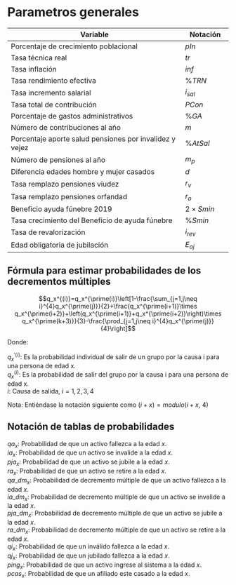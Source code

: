 # Parametros generales


| Variable                                                | Notación       |
|---------------------------------------------------------|----------------|
| Porcentaje de crecimiento poblacional                   | $pIn$          |
| Tasa técnica real                                       | $tr$           |
| Tasa inflación                                          | $inf$          |
| Tasa rendimiento efectiva                               | $\%TRN$        |
| Tasa incremento salarial                                | $i_{sal}$      |
| Tasa total de contribución                              | $PCon$         |
| Porcentaje de gastos administrativos                    | $\%GA$         |
| Número de contribuciones al año                         | $m$            |
| Porcentaje aporte salud pensiones por invalidez y vejez | $\%AtSal$      |
| Número de pensiones al año                              | $m_p$          |
| Diferencia edades hombre y mujer casados                | $d$            |
| Tasa remplazo pensiones viudez                          | $r_v$          |
| Tasa remplazo pensiones orfandad                        | $r_o$          |
| Beneficio ayuda fúnebre 2019                            | $2\times Smin$ |
| Tasa crecimiento del Beneficio de ayuda fúnebre         | $\%Smin$       |
| Tasa de revalorización                                  | $i_{rev}$      |
| Edad obligatoria de jubilación                          | $E_{oj}$       |

## Fórmula para estimar probabilidades de los decrementos múltiples

$$q_x^{(i)}=q_x^{\prime(i)}\left[1-\frac{\sum_{j=1,j\neq i}^{4}q_x^{\prime(j)}}{2}+\frac{q_x^{\prime(i+1)}\times q_x^{\prime(i+2)}+\left(q_x^{\prime(i+1)}+q_x^{\prime(i+2)}\right)\times q_x^{\prime(k+3)}}{3}-\frac{\prod_{j=1,j\neq i}^{4}q_x^{\prime(j)}}{4}\right]$$

Donde:

$q_x^{\prime(i)}$: Es la probabilidad individual de salir de un grupo por la causa i para una persona de edad x.\
$q_x^{(i)}$: Es la probabilidad de salir del grupo por la causa i para una persona de edad x.\
$i$: Causa de salida, $i=1,2,3,4$

Nota: Entiéndase la notación siguiente como $(i+x)=modulo(i+x,\ 4)$

## Notación de tablas de probabilidades

${qa}_x$: Probabilidad de que un activo fallezca a la edad $x$.\
${ia}_x$: Probabilidad de que un activo se invalide a la edad $x$.\
${pja}_x$: Probabilidad de que un activo se jubile a la edad $x$.\
${ra}_x$: Probabilidad de que un activo se retire a la edad $x$.\
${qa\_dm}_x$: Probabilidad de decremento múltiple de que un activo fallezca a la edad $x$.\
${ia\_dm}_x$: Probabilidad de decremento múltiple de que un activo se invalide a la edad $x$.\
${pja\_dm}_x$: Probabilidad de decremento múltiple de que un activo se jubile a la edad $x$.\
${ra\_dm}_x$: Probabilidad de decremento múltiple de que un activo se retire a la edad $x$.\
${qi}_x$: Probabilidad de que un inválido fallezca a la edad $x$.\
${qj}_x$: Probabilidad de que un jubilado fallezca a la edad $x$.\
${ping}_x$: Probabilidad de que un activo ingrese al sistema a la edad $x$.\
$pcas_x$: Probabilidad de que un afiliado este casado a la edad $x$.
